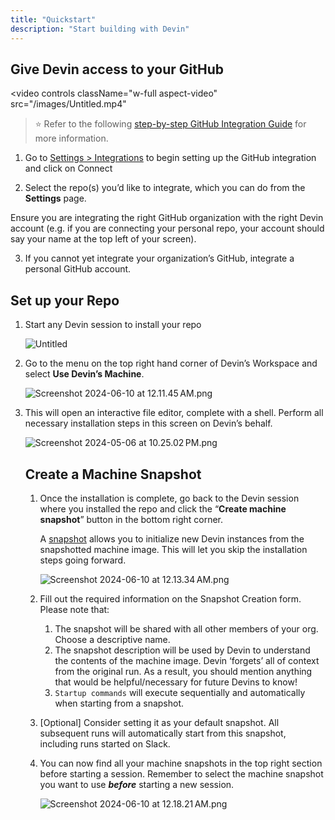 ```yaml
---
title: "Quickstart"
description: "Start building with Devin"
---
```


## Give Devin access to your GitHub

<video
  controls
  className="w-full aspect-video"
  src="/images/Untitled.mp4"
></video>

> ⭐ Refer to the following [step-by-step GitHub Integration Guide](https://www.notion.so/GitHub-Integration-Guide-f839572ed60a4d41ae2620c08c2fdb62?pvs=21) for more information.
> 
1. Go to [Settings > Integrations](https://preview.devin.ai/settings/integrations) to begin setting up the GitHub integration and click on Connect

2. Select the repo(s) you’d like to integrate, which you can do from the **Settings** page. 

Ensure you are integrating the right GitHub organization with the right Devin account (e.g. if you are connecting your personal repo, your account should say your name at the top left of your screen).

3. If you cannot yet integrate your organization’s GitHub, integrate a personal GitHub account.

## Set up your Repo

1. Start any Devin session to install your repo
    
    ![Untitled](https://prod-files-secure.s3.us-west-2.amazonaws.com/4f925d22-65a4-47c3-9aed-b65e115aaef3/283b91c0-88ac-471f-aa4c-beb7992ef168/Untitled.png)
    
2. Go to the menu on the top right hand corner of Devin’s Workspace and select **Use Devin’s Machine**. 
    
    ![Screenshot 2024-06-10 at 12.11.45 AM.png](https://prod-files-secure.s3.us-west-2.amazonaws.com/4f925d22-65a4-47c3-9aed-b65e115aaef3/6de0e5d1-3f95-4107-80ae-dbef8ef2aaa2/Screenshot_2024-06-10_at_12.11.45_AM.png)
    
3. This will open an interactive file editor, complete with a shell. Perform all necessary installation steps in this screen on Devin’s behalf. 
    
    ![Screenshot 2024-05-06 at 10.25.02 PM.png](https://prod-files-secure.s3.us-west-2.amazonaws.com/4f925d22-65a4-47c3-9aed-b65e115aaef3/361df258-ed2d-4799-a4ab-37eb5367ccb7/Screenshot_2024-05-06_at_10.25.02_PM.png)
    
    ## Create a Machine Snapshot
    
    1. Once the installation is complete, go back to the Devin session where you installed the repo  and click the “**Create machine snapshot**” button in the bottom right corner.
        
        A [snapshot](https://www.notion.so/Machine-Snapshots-Guide-c987b1c5425642518f583b79acb44954?pvs=21)  allows you to initialize new Devin instances from the snapshotted machine image. This will let you skip the installation steps going forward.
        
        ![Screenshot 2024-06-10 at 12.13.34 AM.png](https://prod-files-secure.s3.us-west-2.amazonaws.com/4f925d22-65a4-47c3-9aed-b65e115aaef3/36d86b37-e504-43b9-ab41-3bdf87258fff/09fafdd5-c971-421f-ba65-86849d92ca4d.png)
        
    2. Fill out the required information on the Snapshot Creation form. Please note that:
        1. The snapshot will be shared with all other members of your org. Choose a descriptive name.
        2. The snapshot description will be used by Devin to understand the contents of the machine image. Devin ‘forgets’ all of context from the original run. As a result, you should mention anything that would be helpful/necessary for future Devins to know!
        3. `Startup commands` will execute sequentially and automatically when starting from a snapshot.
    3. [Optional] Consider setting it as your default snapshot. All subsequent runs will automatically start from this snapshot, including runs started on Slack.
    4. You can now find all your machine snapshots in the top right section before starting a session. Remember to select the machine snapshot you want to use ***before*** starting a new session.
        
        ![Screenshot 2024-06-10 at 12.18.21 AM.png](https://prod-files-secure.s3.us-west-2.amazonaws.com/4f925d22-65a4-47c3-9aed-b65e115aaef3/86074484-3b15-4fa4-8795-bf4f888906f4/Screenshot_2024-06-10_at_12.18.21_AM.png)

